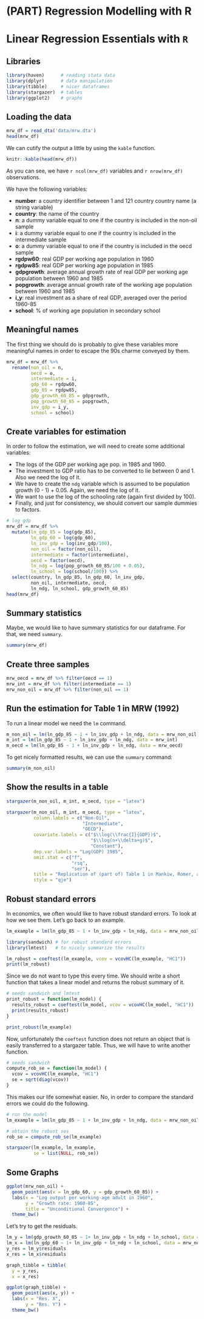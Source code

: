 # (PART) Regression Modelling with R {-}

# Linear Regression Essentials with `R`

## Libraries
```r
library(haven)      # reading stata data
library(dplyr)      # data manipulation
library(tibble)     # nicer dataframes
library(stargazer)  # tables
library(ggplot2)    # graphs
```

## Loading the data

```r
mrw_df = read_dta('data/mrw.dta')
head(mrw_df)
```

We can cutify the output a little by using the `kable` function.
```r
knitr::kable(head(mrw_df))
```

As you can see, we have `r ncol(mrw_df)` variables and `r nrow(mrw_df)` observations. 

We have the following variables: 

* __number__: a country identifier between 1 and 121 country country name (a string variable)
* __country__: the name of the country
* __n__: a dummy variable equal to one if the country is included in the non-oil sample
* __i__: a dummy variable equal to one if the country is included in the intermediate sample
* __o__: a dummy variable equal to one if the country is included in the oecd sample
* __rgdpw60__: real GDP per working age population in 1960
* __rgdpw85__: real GDP per working age population in 1985
* __gdpgrowth__: average annual growth rate of real GDP per working age population between 1960 and 1985 
* __popgrowth__: average annual growth rate of the working age population
between 1960 and 1985
* __i_y__: real investment as a share of real GDP, averaged over the period 1960-85
* __school__: % of working age population in secondary school

## Meaningful names
The first thing we should do is probably to give these variables more meaningful names in order to escape the 90s charme conveyed by them. 

```r
mrw_df = mrw_df %>% 
  rename(non_oil = n, 
         oecd = o,
         intermediate = i,
         gdp_60 = rgdpw60,
         gdp_85 = rgdpw85,
         gdp_growth_60_85 = gdpgrowth,
         pop_growth_60_85 = popgrowth,
         inv_gdp = i_y,
         school = school)
```

## Create variables for estimation
In order to follow the estimation, we will need to create some additional variables: 

* The logs of the GDP per working age pop. in 1985 and 1960.
* The investment to GDP ratio has to be converted to lie between 0 and 1. Also we need the log of it. 
* We have to create the `ndg` variable which is assumed to be population growth (0 - 1) + 0.05. Again, we need the log of it. 
* We want to use the log of the schooling rate (again first divided by 100). 
* Finally, and just for consistency, we should convert our sample dummies to factors. 


```r
# log gdp 
mrw_df = mrw_df %>% 
  mutate(ln_gdp_85 = log(gdp_85),
         ln_gdp_60 = log(gdp_60),
         ln_inv_gdp = log(inv_gdp/100),
         non_oil = factor(non_oil),
         intermediate = factor(intermediate),
         oecd = factor(oecd),
         ln_ndg = log(pop_growth_60_85/100 + 0.05),
         ln_school = log(school/100)) %>% 
  select(country, ln_gdp_85, ln_gdp_60, ln_inv_gdp, 
         non_oil, intermediate, oecd,
         ln_ndg, ln_school, gdp_growth_60_85)
head(mrw_df)
```

## Summary statistics

Maybe, we would like to have summary statistics for our dataframe. For that, we need `summary`.

```r
summary(mrw_df)
```

## Create three samples

```r
mrw_oecd = mrw_df %>% filter(oecd == 1)
mrw_int = mrw_df %>% filter(intermediate == 1)
mrw_non_oil = mrw_df %>% filter(non_oil == 1)
```

## Run the estimation for Table 1 in MRW (1992)
To run a linear model we need the `lm` command. 

```r
m_non_oil = lm(ln_gdp_85 ~ 1 + ln_inv_gdp + ln_ndg, data = mrw_non_oil)
m_int = lm(ln_gdp_85 ~ 1 + ln_inv_gdp + ln_ndg, data = mrw_int)
m_oecd = lm(ln_gdp_85 ~ 1 + ln_inv_gdp + ln_ndg, data = mrw_oecd)
```

To get nicely formatted results, we can use the `summary` command: 
```r
summary(m_non_oil)
```


## Show the results in a table
```r
stargazer(m_non_oil, m_int, m_oecd, type = "latex")
```

```r
stargazer(m_non_oil, m_int, m_oecd, type = "latex",
          column.labels = c("Non-Oil", 
                            "Intermediate", 
                            "OECD"),
          covariate.labels = c("$\\log(\\frac{I}{GDP})$", 
                               "$\\log(n+\\delta+g)$", 
                               "Constant"), 
          dep.var.labels = "Log(GDP) 1985",
          omit.stat = c("f", 
                        "rsq", 
                        "ser"),
          title = "Replication of (part of) Table 1 in Mankiw, Romer, and Weil (1992)",
          style = "qje")
```

## Robust standard errors

In economics, we often would like to have robust standard errors. To look at how we see them. Let's go back to an example. 


```r
lm_example = lm(ln_gdp_85 ~ 1 + ln_inv_gdp + ln_ndg, data = mrw_non_oil)
```

```r
library(sandwich) # for robust standard errors
library(lmtest)   # to nicely summarize the results

lm_robust = coeftest(lm_example, vcov = vcovHC(lm_example, "HC1"))
print(lm_robust)
```
Since we do not want to type this every time. We should write a short function that takes a linear model and returns the robust summary of it. 

```r

# needs sandwich and lmtest
print_robust = function(lm_model) {
  results_robust = coeftest(lm_model, vcov = vcovHC(lm_model, "HC1"))
  print(results_robust)
}

print_robust(lm_example)
```

Now, unfortunately the `coeftest` function does not return an object that is easily transferred to a stargazer table. Thus, we will have to write another function. 
```r
# needs sandwich
compute_rob_se = function(lm_model) {
  vcov = vcovHC(lm_example, "HC1")
  se = sqrt(diag(vcov))
}
```
This makes our life somewhat easier. No, in order to compare the standard errors we could do the following. 
```r
# run the model 
lm_example = lm(ln_gdp_85 ~ 1 + ln_inv_gdp + ln_ndg, data = mrw_non_oil)

# obtain the robust ses
rob_se = compute_rob_se(lm_example)

stargazer(lm_example, lm_example,
          se = list(NULL, rob_se))
```

## Some Graphs

```r
ggplot(mrw_non_oil) +
  geom_point(aes(x = ln_gdp_60, y = gdp_growth_60_85)) +
  labs(x = "Log output per working-age adult in 1960",
       y = "Growth rate: 1960-85", 
       title = "Unconditional Convergence") +
  theme_bw()
```

Let's try to get the residuals.

```r
lm_y = lm(gdp_growth_60_85 ~ 1+ ln_inv_gdp + ln_ndg + ln_school, data = mrw_non_oil)
lm_x = lm(ln_gdp_60 ~ 1+ ln_inv_gdp + ln_ndg + ln_school, data = mrw_non_oil)
y_res = lm_y$residuals
x_res = lm_x$residuals

graph_tibble = tibble(
  y = y_res, 
  x = x_res)

ggplot(graph_tibble) +
  geom_point(aes(x, y)) + 
  labs(x = "Res. X",
       y = "Res. Y") + 
  theme_bw()
```
